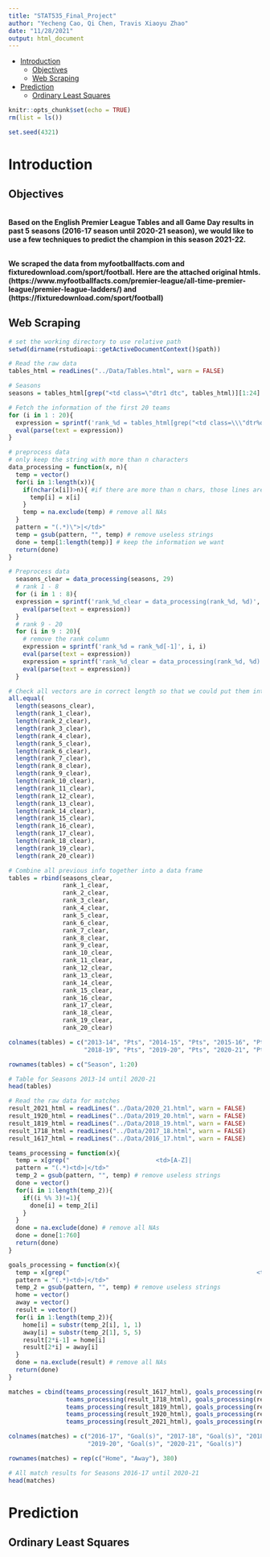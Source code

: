 ```yaml
---
title: "STAT535_Final_Project"
author: "Yecheng Cao, Qi Chen, Travis Xiaoyu Zhao"
date: "11/28/2021"
output: html_document
---
```

* [Introduction]
  * [Objectives]
  * [Web Scraping]
* [Prediction]
  * [Ordinary Least Squares]

  
```r
knitr::opts_chunk$set(echo = TRUE)
rm(list = ls())
```

```r
set.seed(4321)
```

# Introduction {-}

## Objectives ############################# 

<br>
**Based on the English Premier League Tables and all Game Day results in past 5 seasons (2016-17 season until 2020-21 season), we would like to use a few techniques to predict the champion in this season 2021-22.**
<br>

<br>
**We scraped the data from myfootballfacts.com and fixturedownload.com/sport/football. Here are the attached original htmls. (https://www.myfootballfacts.com/premier-league/all-time-premier-league/premier-league-ladders/) and (https://fixturedownload.com/sport/football)**
<br>



## Web Scraping ############################# 

```r
# set the working directory to use relative path
setwd(dirname(rstudioapi::getActiveDocumentContext()$path))

# Read the raw data
tables_html = readLines("../Data/Tables.html", warn = FALSE)

# Seasons
seasons = tables_html[grep("<td class=\"dtr1 dtc", tables_html)][1:24]

# Fetch the information of the first 20 teams
for (i in 1 : 20){
  expression = sprintf('rank_%d = tables_html[grep("<td class=\\\"dtr%d dtc", tables_html)][1:24]', i, i)
  eval(parse(text = expression))
}
```

```r
# preprocess data
# only keep the string with more than n characters
data_processing = function(x, n){
  temp = vector()
  for(i in 1:length(x)){
    if(nchar(x[i])>n){ #if there are more than n chars, those lines are either team names or pts that we want
      temp[i] = x[i]
    }
    temp = na.exclude(temp) # remove all NAs
  }
  pattern = "(.*)\">|</td>"
  temp = gsub(pattern, "", temp) # remove useless strings
  done = temp[1:length(temp)] # keep the information we want
  return(done)
}

# Preprocess data
  seasons_clear = data_processing(seasons, 29)
  # rank 1 - 8
  for (i in 1 : 8){
  expression = sprintf('rank_%d_clear = data_processing(rank_%d, %d)', i, i, 28)
    eval(parse(text = expression))
  }
  # rank 9 - 20
  for (i in 9 : 20){
    # remove the rank column
    expression = sprintf('rank_%d = rank_%d[-1]', i, i)
    eval(parse(text = expression))
    expression = sprintf('rank_%d_clear = data_processing(rank_%d, %d)', i, i, 29)
    eval(parse(text = expression))
  }

# Check all vectors are in correct length so that we could put them into a data frame
all.equal(
  length(seasons_clear),
  length(rank_1_clear),
  length(rank_2_clear),
  length(rank_3_clear),
  length(rank_4_clear),
  length(rank_5_clear),
  length(rank_6_clear),
  length(rank_7_clear),
  length(rank_8_clear),
  length(rank_9_clear),
  length(rank_10_clear),
  length(rank_11_clear),
  length(rank_12_clear),
  length(rank_13_clear),
  length(rank_14_clear),
  length(rank_15_clear),
  length(rank_16_clear),
  length(rank_17_clear),
  length(rank_18_clear),
  length(rank_19_clear),
  length(rank_20_clear))
```


```r
# Combine all previous info together into a data frame
tables = rbind(seasons_clear, 
               rank_1_clear, 
               rank_2_clear,
               rank_3_clear,
               rank_4_clear,
               rank_5_clear,
               rank_6_clear,
               rank_7_clear,
               rank_8_clear,
               rank_9_clear,
               rank_10_clear,
               rank_11_clear,
               rank_12_clear,
               rank_13_clear,
               rank_14_clear,
               rank_15_clear,
               rank_16_clear,
               rank_17_clear,
               rank_18_clear,
               rank_19_clear,
               rank_20_clear)

colnames(tables) = c("2013-14", "Pts", "2014-15", "Pts", "2015-16", "Pts", "2016-17", "Pts", "2017-18", "Pts",
                     "2018-19", "Pts", "2019-20", "Pts", "2020-21", "Pts")

rownames(tables) = c("Season", 1:20)

# Table for Seasons 2013-14 until 2020-21
head(tables)
```


```r
# Read the raw data for matches
result_2021_html = readLines("../Data/2020_21.html", warn = FALSE)
result_1920_html = readLines("../Data/2019_20.html", warn = FALSE)
result_1819_html = readLines("../Data/2018_19.html", warn = FALSE)
result_1718_html = readLines("../Data/2017_18.html", warn = FALSE)
result_1617_html = readLines("../Data/2016_17.html", warn = FALSE)
```

```r
teams_processing = function(x){
  temp = x[grep("                        <td>[A-Z]|                        <td>bet", x)]
  pattern = "(.*)<td>|</td>"
  temp_2 = gsub(pattern, "", temp) # remove useless strings
  done = vector()
  for(i in 1:length(temp_2)){
    if((i %% 3)!=1){
      done[i] = temp_2[i]
    }
  }
  done = na.exclude(done) # remove all NAs
  done = done[1:760]
  return(done)
}

goals_processing = function(x){
  temp = x[grep("                                                    <td>\\d+", x)]
  pattern = "(.*)<td>|</td>"
  temp_2 = gsub(pattern, "", temp) # remove useless strings
  home = vector()
  away = vector()
  result = vector()
  for(i in 1:length(temp_2)){
    home[i] = substr(temp_2[i], 1, 1)
    away[i] = substr(temp_2[1], 5, 5)
    result[2*i-1] = home[i]
    result[2*i] = away[i]
  }
  done = na.exclude(result) # remove all NAs
  return(done)
}
```

```r
matches = cbind(teams_processing(result_1617_html), goals_processing(result_1617_html),
                teams_processing(result_1718_html), goals_processing(result_1718_html),
                teams_processing(result_1819_html), goals_processing(result_1819_html),
                teams_processing(result_1920_html), goals_processing(result_1920_html),
                teams_processing(result_2021_html), goals_processing(result_2021_html))

colnames(matches) = c("2016-17", "Goal(s)", "2017-18", "Goal(s)", "2018-19", "Goal(s)",
                      "2019-20", "Goal(s)", "2020-21", "Goal(s)")

rownames(matches) = rep(c("Home", "Away"), 380)

# All match results for Seasons 2016-17 until 2020-21
head(matches)
```



# Prediction {-}

## Ordinary Least Squares ############################# 

